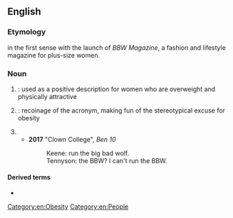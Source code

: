 ==English==
{{wikipedia|Big Beautiful Woman}}

===Etymology===
{{coin|en|in=1979|nobycat=1|w=-|Carole Shaw}} in the first sense with the launch of ''BBW Magazine'', a fashion and lifestyle magazine for plus-size women.

===Noun===
{{en-noun}}

# {{initialism of|en|[[big]] [[beautiful]] [[woman]]|nodot=1}}: used as a positive description for women who are overweight and physically attractive
# {{initialism of|en|[[big-boned]] woman|nodot=1}}: recoinage of the acronym, making fun of the stereotypical excuse for obesity
# {{initialism of|en|big bad wolf|nodot=1}}
#*'''2017''' "Clown College", ''Ben 10''
#*:Keene: run the big bad wolf.
#*:Tennyson: the BBW? I can't run the BBW.

====Derived terms====
* {{l|en|SSBBW}}

[[Category:en:Obesity]]
[[Category:en:People]]